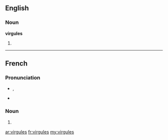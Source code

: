 ==English==

===Noun===
'''virgules'''

# {{plural of|virgule}}

----

==French==

===Pronunciation===
* {{IPA|/viʁ.ɡyl/|lang=fr}}, {{X-SAMPA|/viR.gyl/}}
* {{homophones|virgule|virgulent}}

===Noun===
{{head|fr|plural}} {{f|p}}

# {{plural of|virgule|lang=fr}}

[[ar:virgules]]
[[fr:virgules]]
[[my:virgules]]
